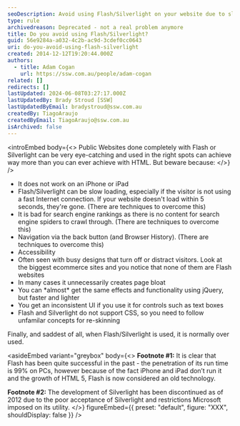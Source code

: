 ```yaml
---
seoDescription: Avoid using Flash/Silverlight on your website due to slow loading times, poor search engine rankings, and limited accessibility, opting instead for HTML/CSS-based solutions like jQuery.
type: rule
archivedreason: Deprecated - not a real problem anymore
title: Do you avoid using Flash/Silverlight?
guid: 56e9284a-a032-4c2b-ac9d-3cdef0cc0643
uri: do-you-avoid-using-flash-silverlight
created: 2014-12-12T19:20:44.000Z
authors:
  - title: Adam Cogan
    url: https://ssw.com.au/people/adam-cogan
related: []
redirects: []
lastUpdated: 2024-06-08T03:27:17.000Z
lastUpdatedBy: Brady Stroud [SSW]
lastUpdatedByEmail: bradystroud@ssw.com.au
createdBy: TiagoAraujo
createdByEmail: TiagoAraujo@ssw.com.au
isArchived: false
---
```


<introEmbed
  body={<>
Public Websites done completely with Flash or Silverlight can be very eye-catching and used in the right spots can achieve way more than you can ever achieve with HTML. But beware because:
  </>}
/>
- It does not work on an iPhone or iPad
- Flash/Silverlight can be slow loading, especially if the visitor is not using a fast Internet connection. If your website doesn't load within 5 seconds, they're gone. (There are techniques to overcome this)
- It is bad for search engine rankings as there is no content for search engine spiders to crawl through. (There are techniques to overcome this)
- Navigation via the back button (and Browser History). (There are techniques to overcome this)
- Accessibility
- Often seen with busy designs that turn off or distract visitors. Look at the biggest ecommerce sites and you notice that none of them are Flash websites
- In many cases it unnecessarily creates page bloat
- You can \*almost\* get the same effects and functionality using jQuery, but faster and lighter
- You get an inconsistent UI if you use it for controls such as text boxes
- Flash and Silverlight do not support CSS, so you need to follow unfamilar concepts for re-skinning

Finally, and saddest of all, when Flash/Silverlight is used, it is normally over used.


<asideEmbed
  variant="greybox"
  body={<>
    **Footnote #1:** It is clear that Flash has been quite successful in the past - the penetration of its run time is 99% on PCs, however because of the fact iPhone and iPad don’t run it and the growth of HTML 5, Flash is now considered an old technology.

**Footnote #2:** The development of Silverlight has been discontinued as of 2012 due to the poor acceptance of Silverlight and restrictions Microsoft imposed on its utility.
  </>}
  figureEmbed={{
    preset: "default",
    figure: "XXX",
    shouldDisplay: false
  }}
/>
